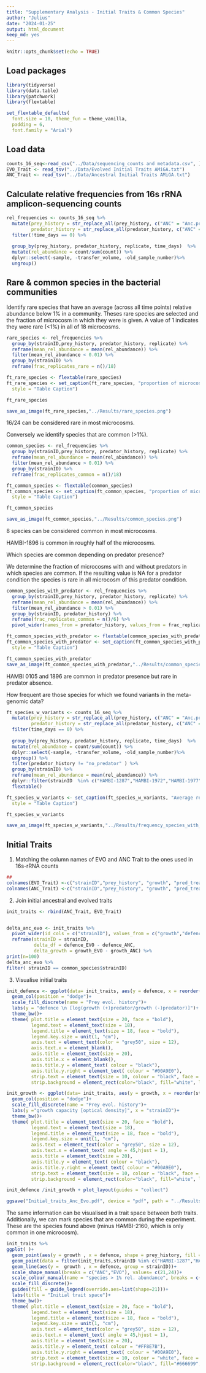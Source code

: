 ---
title: "Supplementary Analysis - Initial Traits & Common Species"
author: "Julius"
date: "2024-01-25"
output: html_document
keep_md: yes
---

```{r setup, include=FALSE}
knitr::opts_chunk$set(echo = TRUE)

```

## Load packages

```{r, message=FALSE}
library(tidyverse)
library(data.table)
library(patchwork)
library(flextable)
```

```{r}
set_flextable_defaults(
  font.size = 10, theme_fun = theme_vanilla,
  padding = 6,
  font.family = "Arial")
```


## Load data

```{r message=FALSE}
counts_16_seq<-read_csv("../Data/sequencing_counts and metadata.csv", )
EVO_Trait <- read_tsv("../Data/Evolved Initial Traits AMiGA.txt")
ANC_Trait <- read_tsv("../Data/Ancestral Initial Traits AMiGA.txt")
```

## Calculate relative frequencies from 16s rRNA amplicon-sequencing counts

```{r}
rel_frequencies <- counts_16_seq %>% 
  mutate(prey_history = str_replace_all(prey_history, c("ANC" = "Anc.prey", "EVO" = "Evo.prey")),
         predator_history = str_replace_all(predator_history, c("ANC" = "Anc.predator", "EVO" = "Evo.predator"))) %>% 
  filter(!time_days == 0) %>% 
   
  group_by(prey_history, predator_history, replicate, time_days)  %>% 
  mutate(rel_abundance = count/sum(count)) %>% 
  dplyr::select(-sample, -transfer_volume, -old_sample_number)%>%
  ungroup()
```

## Rare & common species in the bacterial communities

Identify rare species that have an average (across all time points) relative abundance below 1% in a community.
Theses rare species are selected and the fraction of microcosm in which they were is given. A value of 1 indicates they were rare (<1%) in all of 18 microcosms. 

```{r}
rare_species <- rel_frequencies %>% 
  group_by(strainID,prey_history, predator_history, replicate) %>% 
  reframe(mean_rel_abundance = mean(rel_abundance)) %>% 
  filter(mean_rel_abundance < 0.01) %>% 
  group_by(strainID) %>% 
  reframe(frac_replicates_rare = n()/18)

ft_rare_species <- flextable(rare_species)
ft_rare_species <- set_caption(ft_rare_species, "proportion of microcosms with species <1%", 
  style = "Table Caption")

ft_rare_species

save_as_image(ft_rare_species,"../Results/rare_species.png")

```
16/24 can be considered rare in most microcosms.


Conversely we identify species that are common (>1%).


```{r}
common_species <- rel_frequencies %>% 
  group_by(strainID,prey_history, predator_history, replicate) %>% 
  reframe(mean_rel_abundance = mean(rel_abundance)) %>% 
  filter(mean_rel_abundance > 0.01) %>% 
  group_by(strainID) %>% 
  reframe(frac_replicates_common = n()/18)

ft_common_species <- flextable(common_species)
ft_common_species <- set_caption(ft_common_species, "proportion of microcosms with species >1%", 
  style = "Table Caption")

ft_common_species

save_as_image(ft_common_species,"../Results/common_species.png")
```
8 species can be considered common in most microcosms.

HAMBI-1896 is common in roughly half of the microcosms.


Which species are common depending on predator presence? 

We determine the fraction of microcosms with and without predators in which species are common.
If the resulting value is NA for a predator condition the species is rare in all microcosm of this predator condition.

```{r}

common_species_with_predator <- rel_frequencies %>% 
  group_by(strainID,prey_history, predator_history, replicate) %>% 
  reframe(mean_rel_abundance = mean(rel_abundance)) %>% 
  filter(mean_rel_abundance > 0.01) %>% 
  group_by(strainID, predator_history) %>% 
  reframe(frac_replicates_common = n()/6) %>% 
  pivot_wider(names_from = predator_history, values_from = frac_replicates_common)

ft_common_species_with_predator <- flextable(common_species_with_predator)
ft_common_species_with_predator <- set_caption(ft_common_species_with_predator, "proportion of microcosms with species >1% depending on predator presence", 
  style = "Table Caption")

ft_common_species_with_predator
save_as_image(ft_common_species_with_predator,"../Results/common_species_depending_predator.png")
```

HAMBI 0105 and 1896 are common in predator presence but rare in predator absence.

How frequent are those species for which we found variants in the meta-genomic data?

```{r}
ft_species_w_variants <- counts_16_seq %>% 
  mutate(prey_history = str_replace_all(prey_history, c("ANC" = "Anc.prey", "EVO" = "Evo.prey")),
         predator_history = str_replace_all(predator_history, c("ANC" = "Anc.predator", "EVO" = "Evo.predator"))) %>% 
  filter(time_days == 0) %>% 
  
  group_by(prey_history, predator_history, replicate, time_days)  %>% 
  mutate(rel_abundance = count/sum(count)) %>% 
  dplyr::select(-sample, -transfer_volume, -old_sample_number)%>%
  ungroup() %>% 
  filter(predator_history != "no_predator" ) %>% 
  group_by(strainID) %>% 
  reframe(mean_rel_abundance = mean(rel_abundance)) %>% 
  dplyr::filter(strainID  %in% c("HAMBI-1287","HAMBI-1972","HAMBI-1977","HAMBI-2659")) %>% 
  flextable()

ft_species_w_variants <- set_caption(ft_species_w_variants, "Average rel. abundance of species with detected variants in meta-genomic data", 
  style = "Table Caption")

ft_species_w_variants

save_as_image(ft_species_w_variants,"../Results/frequency_species_with_variants.png")
```

## Initial Traits

1) Matching the column names of EVO and ANC Trait to the ones used in 16s-rRNA counts
```{r}
##
colnames(EVO_Trait) <-c("strainID","prey_history", "growth", "pred_treatment", "defence") #, "genus", "species"
colnames(ANC_Trait) <-c("strainID","prey_history", "growth", "pred_treatment", "defence")#, "genus", "species"
```

2) Join initial ancestral and evolved traits

```{r}

init_traits <- rbind(ANC_Trait, EVO_Trait)


delta_anc_evo <- init_traits %>% 
  pivot_wider(id_cols = c("strainID"), values_from = c("growth","defence"), names_from = c("prey_history")) %>%
  reframe(strainID = strainID,
          delta_df = defence_EVO - defence_ANC,
          delta_growth = growth_EVO - growth_ANC) %>% 
print(n=100)
delta_anc_evo %>% 
filter( strainID == common_species$strainID)

```

3) Visualise initial traits

```{r, echo=FALSE}
init_defence <- ggplot(data= init_traits, aes(y = defence, x = reorder(strainID, defence), fill = prey_history))+
  geom_col(position = "dodge")+
  scale_fill_discrete(name = "Prey evol. history")+
  labs(y = "defence \n [log(growth (+)predator/growth (-)predator)]")+
  theme_bw()+
  theme( plot.title = element_text(size = 20, face = "bold"),
         legend.text = element_text(size = 18),
         legend.title = element_text(size = 18, face = "bold"),
         legend.key.size = unit(1, "cm"),
         axis.text = element_text(color = "grey50", size = 12),
         axis.text.x = element_blank(),
         axis.title = element_text(size = 20),
         axis.title.x = element_blank(),
         axis.title.y = element_text( colour = "black"),
         axis.title.y.right = element_text( colour = "#00A9E0"),
         strip.text = element_text(size = 10, colour = "black", face = "bold"),
         strip.background = element_rect(color="black", fill="white", linewidth=1, linetype="solid"))
```

```{r, echo=FALSE}

init_growth <- ggplot(data= init_traits, aes(y = growth, x = reorder(strainID, defence), fill = prey_history))+
  geom_col(position = "dodge")+
  scale_fill_discrete(name = "Prey evol. history")+
  labs(y ="growth capacity [optical density]", x = "strainID")+
  theme_bw()+
  theme( plot.title = element_text(size = 20, face = "bold"),
         legend.text = element_text(size = 18),
         legend.title = element_text(size = 18, face = "bold"),
         legend.key.size = unit(1, "cm"),
         axis.text = element_text(color = "grey50", size = 12),
         axis.text.x = element_text( angle = 45,hjust = 1),
         axis.title = element_text(size = 20),
         axis.title.y = element_text( colour = "black"),
         axis.title.y.right = element_text( colour = "#00A9E0"),
         strip.text = element_text(size = 10, colour = "black", face = "bold"),
         strip.background = element_rect(color="black", fill="white", linewidth=1, linetype="solid"))

```


```{r,  fig.height=12, fig.width=13}

init_defence /init_growth + plot_layout(guides = "collect")

ggsave("Initial_traits_Anc_Evo.pdf", device = "pdf", path = "../Results", width = 270, height = 270,  units = "mm") 
```

The same information can be visualised in a trait space between both traits.
Additionally, we can mark species that are common during the experiment.
These are the species found above (minus HAMBI-2160, which is only common in one microcosm).

```{r, echo=FALSE, fig.height=10, fig.width=13}
init_traits %>% 
ggplot( )+
  geom_point(aes(y = growth , x = defence, shape = prey_history, fill = strainID),size = 4)+
  geom_point(data = filter(init_traits,strainID %in% c("HAMBI-1287","HAMBI-1292","HAMBI-1977","HAMBI-1896","HAMBI-0105","HAMBI-1972","HAMBI-2659","HAMBI-1923","HAMBI-0403")), aes(y = growth , x = defence, colour = prey_history), shape = 21, size = 8 , stroke = 1.5 )+
  geom_line(aes(y =  growth , x = defence, group = strainID))+
  scale_shape_manual(breaks = c("ANC","EVO"), values= c(21,24))+
  scale_colour_manual(name = "species > 1% rel. abundance", breaks = c("ANC","EVO"), values= c("red","blue"))+
  scale_fill_discrete()+
  guides(fill = guide_legend(override.aes=list(shape=21)))+
  labs(title = "Initial trait space")+
  theme_bw()+
  theme( plot.title = element_text(size = 20, face = "bold"),
         legend.text = element_text(size = 18),
         legend.title = element_text(size = 18, face = "bold"),
         legend.key.size = unit(1, "cm"),
         axis.text = element_text(color = "grey50", size = 12),
         axis.text.x = element_text( angle = 45,hjust = 1),
         axis.title = element_text(size = 20),
         axis.title.y = element_text( colour = "#FF8E7B"),
         axis.title.y.right = element_text( colour = "#00A9E0"),
         strip.text = element_text(size = 10, colour = "white", face = "bold"),
         strip.background = element_rect(color="black", fill="#666699", linewidth=1, linetype="solid"))
```

